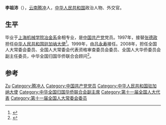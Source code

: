 '''李祖沛'''（{{bd|1950年||}}），[[云南|云南]][[腾冲|腾冲]]人，[[中华人民共和国|中华人民共和国]]政治人物、外交官。

== 生平 ==
毕业于[[上海机械学院冶金系|上海机械学院冶金系]]金相专业，是[[中国共产党|中国共产党]]党员。1997年，接替[[张德政|张德政]]担任[[中国驻加纳大使列表|中华人民共和国驻加纳大使]]<ref>{{cite web|author=中华人民共和国外交部|title=中国驻加纳共和国历任大使|url=http://www.mfa.gov.cn/chn/pds/ziliao/wjrw/2167/2170/t9191.htm|publisher=中华人民共和国外交部|accessdate=2012-03-03}}</ref>。1999年，由[[吕永寿|吕永寿]]接任。2008年，担任全国人大常委会委员、全国人大常委会代表资格审查委员会委员、全国人大华侨委员会副主任委员，中华全国归国华侨联合会顾问<ref>{{cite news|title=全国人大代表信息-李祖沛|url= http://210.82.31.1:8084/delegate/viewDelegate.action?dbid=110152|accessdate=2013-04-05|newspaper=全国人大网|archive-url=https://web.archive.org/web/20130311032311/http://www.npc.gov.cn/delegate/viewDelegate.action?dbid=110152|archive-date=2013-03-11|dead-url=yes}}</ref>。

== 参考 ==
{{reflist}}

{{start box}}
{{s-dip}}
{{succession box|[[张德政|张德政]]|[[吕永寿|吕永寿]]|[[中国驻加纳大使列表|中华人民共和国驻加纳大使]]|1997年4月-1999年10月}}
{{end box}}

{{中国政治人物小作品}}
{{中华全国归国华侨联合会第六届委员会}}
{{中华全国归国华侨联合会第七届委员会}}
{{中华全国归国华侨联合会第八届委员会}}

{{Authority control}}
{{DEFAULTSORT:Li李}}
[[Category:李姓|Zu]]
[[Category:腾冲人|Category:腾冲人]]
[[Category:中国共产党党员|Category:中国共产党党员]]
[[Category:中华人民共和国驻加纳大使|Category:中华人民共和国驻加纳大使]]
[[Category:中华全国归国华侨联合会副主席|Category:中华全国归国华侨联合会副主席]]
[[Category:第十一届全国人大代表|Category:第十一届全国人大代表]]
[[Category:第十一届全国人大常委会委员|Category:第十一届全国人大常委会委员]]